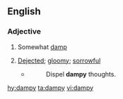 ==English==

===Adjective===
{{head|en|adjective}}

# {{lb|en|obsolete}} Somewhat [[damp]]
# {{lb|en|obsolete}} [[dejected|Dejected]]; [[gloomy]]; [[sorrowful]]
#* {{rfquotek|Drayton}}
#*: Dispel '''dampy''' thoughts.

[[hy:dampy]]
[[ta:dampy]]
[[vi:dampy]]